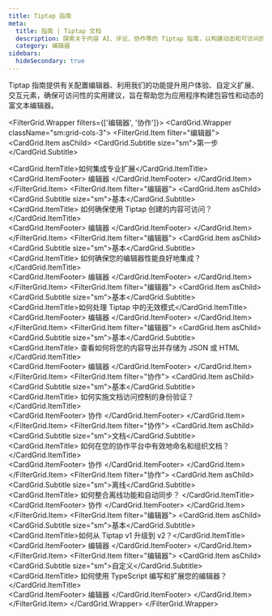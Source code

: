 ```yaml
---
title: Tiptap 指南
meta:
  title: 指南 | Tiptap 文档
  description: 探索关于内容 AI、评论、协作等的 Tiptap 指南，以构建动态和可访问的富文本编辑器。
  category: 编辑器
sidebars:
  hideSecondary: true
---
```



Tiptap 指南提供有关配置编辑器、利用我们的功能提升用户体验、自定义扩展、交互元素，确保可访问性的实用建议，旨在帮助您为应用程序构建包容性和动态的富文本编辑器。

<FilterGrid.Wrapper filters={['编辑器', '协作']}>
  <CardGrid.Wrapper className="sm:grid-cols-3">
    <FilterGrid.Item filter="编辑器">
      <CardGrid.Item asChild>
        <Link href="/guides/pro-extensions">
          <CardGrid.Subtitle size="sm">第一步</CardGrid.Subtitle>
          <div>
            <CardGrid.ItemTitle>如何集成专业扩展</CardGrid.ItemTitle>
          </div>
          <CardGrid.ItemFooter>
            <Tag>编辑器</Tag>
          </CardGrid.ItemFooter>
        </Link>
      </CardGrid.Item>
    </FilterGrid.Item>
    <FilterGrid.Item filter="编辑器">
      <CardGrid.Item asChild>
        <Link href="/guides/accessibility">
          <CardGrid.Subtitle size="sm">基本</CardGrid.Subtitle>
          <div>
            <CardGrid.ItemTitle>
              如何确保使用 Tiptap 创建的内容可访问？
            </CardGrid.ItemTitle>
          </div>
          <CardGrid.ItemFooter>
            <Tag>编辑器</Tag>
          </CardGrid.ItemFooter>
        </Link>
      </CardGrid.Item>
    </FilterGrid.Item>
    <FilterGrid.Item filter="编辑器">
      <CardGrid.Item asChild>
        <Link href="/guides/performance">
          <CardGrid.Subtitle size="sm">基本</CardGrid.Subtitle>
          <div>
            <CardGrid.ItemTitle>
              如何确保您的编辑器性能良好地集成？
            </CardGrid.ItemTitle>
          </div>
          <CardGrid.ItemFooter>
            <Tag>编辑器</Tag>
          </CardGrid.ItemFooter>
        </Link>
      </CardGrid.Item>
    </FilterGrid.Item>
    <FilterGrid.Item filter="编辑器">
      <CardGrid.Item asChild>
        <Link href="/guides/invalid-schema">
          <CardGrid.Subtitle size="sm">基本</CardGrid.Subtitle>
          <div>
            <CardGrid.ItemTitle>如何处理 Tiptap 中的无效模式</CardGrid.ItemTitle>
          </div>
          <CardGrid.ItemFooter>
            <Tag>编辑器</Tag>
          </CardGrid.ItemFooter>
        </Link>
      </CardGrid.Item>
    </FilterGrid.Item>
    <FilterGrid.Item filter="编辑器">
      <CardGrid.Item asChild>
        <Link href="/guides/output-json-html">
          <CardGrid.Subtitle size="sm">基本</CardGrid.Subtitle>
          <div>
            <CardGrid.ItemTitle>
              查看如何将您的内容导出并存储为 JSON 或 HTML
            </CardGrid.ItemTitle>
          </div>
          <CardGrid.ItemFooter>
            <Tag>编辑器</Tag>
          </CardGrid.ItemFooter>
        </Link>
      </CardGrid.Item>
    </FilterGrid.Item>
    <FilterGrid.Item filter="协作">
      <CardGrid.Item asChild>
        <Link href="/guides/authentication">
          <CardGrid.Subtitle size="sm">基本</CardGrid.Subtitle>
          <div>
            <CardGrid.ItemTitle>
              如何实施文档访问控制的身份验证？
            </CardGrid.ItemTitle>
          </div>
          <CardGrid.ItemFooter>
            <Tag>协作</Tag>
          </CardGrid.ItemFooter>
        </Link>
      </CardGrid.Item>
    </FilterGrid.Item>
    <FilterGrid.Item filter="协作">
      <CardGrid.Item asChild>
        <Link href="/guides/naming-documents">
          <CardGrid.Subtitle size="sm">文档</CardGrid.Subtitle>
          <div>
            <CardGrid.ItemTitle>
              如何在您的协作平台中有效地命名和组织文档？
            </CardGrid.ItemTitle>
          </div>
          <CardGrid.ItemFooter>
            <Tag>协作</Tag>
          </CardGrid.ItemFooter>
        </Link>
      </CardGrid.Item>
    </FilterGrid.Item>
    <FilterGrid.Item filter="协作">
      <CardGrid.Item asChild>
        <Link href="/guides/offline-support">
          <CardGrid.Subtitle size="sm">离线</CardGrid.Subtitle>
          <div>
            <CardGrid.ItemTitle>
              如何整合离线功能和自动同步？
            </CardGrid.ItemTitle>
          </div>
          <CardGrid.ItemFooter>
            <Tag>协作</Tag>
          </CardGrid.ItemFooter>
        </Link>
      </CardGrid.Item>
    </FilterGrid.Item>
    <FilterGrid.Item filter="编辑器">
      <CardGrid.Item asChild>
        <Link href="/guides/upgrade-tiptap-v1">
          <CardGrid.Subtitle size="sm">基本</CardGrid.Subtitle>
          <div>
            <CardGrid.ItemTitle>如何从 Tiptap v1 升级到 v2？</CardGrid.ItemTitle>
          </div>
          <CardGrid.ItemFooter>
            <Tag>编辑器</Tag>
          </CardGrid.ItemFooter>
        </Link>
      </CardGrid.Item>
    </FilterGrid.Item>
    <FilterGrid.Item filter="编辑器">
      <CardGrid.Item asChild>
        <Link href="/guides/typescript">
          <CardGrid.Subtitle size="sm">自定义</CardGrid.Subtitle>
          <div>
            <CardGrid.ItemTitle>
              如何使用 TypeScript 编写和扩展您的编辑器？
            </CardGrid.ItemTitle>
          </div>
          <CardGrid.ItemFooter>
            <Tag>编辑器</Tag>
          </CardGrid.ItemFooter>
        </Link>
      </CardGrid.Item>
    </FilterGrid.Item>
  </CardGrid.Wrapper>
</FilterGrid.Wrapper>